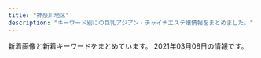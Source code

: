 ```yaml
---
title: "神奈川地区"
description: "キーワード別にの巨乳アジアン・チャイナエステ嬢情報をまとめました。"
---
```


新着画像と新着キーワードをまとめています。
2021年03月08日の情報です。

<DmmAffiliateIns />
<KeywordTable
  shops={
    [
    {
        "name": "\u60a0\u697d",
        "station": "JR\u5927\u8239\u99c5\u6771\u53e3",
        "keywords": {},
        "url": "http://yu-raku.info/",
        "img_links": [
            "http://yu-raku.info/staff/s-niri1.jpg",
            "http://yu-raku.info/images/bar-info.png",
            "http://yu-raku.info/images/bar-cover.png",
            "http://yu-raku.info/staff/s-kana1.jpg",
            "http://yu-raku.info/images/pic-interior.png",
            "http://yu-raku.info/staff/s-miki1.jpg",
            "http://yu-raku.info/images/bar-interior.png",
            "http://yu-raku.info/images/bar-cam.png",
            "http://yu-raku.info/images/c-therapist0.png",
            "http://yu-raku.info/images/fotter.jpg",
            "http://yu-raku.info/staff/s-nana1.jpg",
            "http://yu-raku.info/staff/s-emi4.jpg",
            "http://yu-raku.info/images/c-top0.png",
            "http://yu-raku.info/images/b-interior.jpg",
            "http://yu-raku.info/staff/s-yuko1.jpg",
            "http://yu-raku.info/staff/s-emi5.jpg",
            "http://yu-raku.info/staff/s-sayuri1.jpg",
            "http://yu-raku.info/sp/images/b-tel.png",
            "http://yu-raku.info/staff/s-emi3.jpg",
            "http://yu-raku.info/sp/images/bar-cam.png",
            "http://yu-raku.info/images/bar-therapist.png",
            "http://yu-raku.info/sp/images/bar-cover.png"
        ]
    },
    {
        "station": "JR\u85e4\u6ca2\u99c5\u5357\u53e3",
        "name": "\u5929\u4f7f",
        "keywords": {
            "C": 15,
            "\u80f8": 1,
            "86": 2,
            "D": 2
        },
        "img_links": [
            "http://uintiop.tokyo/picture/top-img10.jpg",
            "http://uintiop.tokyo/uploads/200727/1-200HG01643361.jpg",
            "http://uintiop.tokyo/uploads/210220/1-21022013460JA.jpg",
            "http://uintiop.tokyo/picture/4.jpg",
            "http://uintiop.tokyo/picture/call.png",
            "http://uintiop.tokyo/picture/top-img01.png",
            "http://uintiop.tokyo/uploads/200720/1-200H013041T46.jpg",
            "http://uintiop.tokyo/picture/top-img02.png",
            "http://uintiop.tokyo/uploads/210208/1-21020Q31459221.jpg",
            "http://uintiop.tokyo/picture/top-img03.jpg",
            "http://uintiop.tokyo/picture/3.jpg",
            "http://uintiop.tokyo/picture/2.jpg",
            "http://uintiop.tokyo/uploads/200714/1-200G4125RS59.jpg",
            "http://uintiop.tokyo/uploads/200714/1-200G4124210P7.jpg",
            "http://uintiop.tokyo/picture/tel.png",
            "http://uintiop.tokyo/picture/1.jpg",
            "http://uintiop.tokyo/uploads/210111/1-210111123I9332.jpg"
        ],
        "url": "http://uintiop.tokyo/"
    },
    {
        "station": "JR\u5c0f\u7530\u539f\u99c5\u897f\u53e3",
        "name": "\u30ad\u30e5\u30fc\u30c8",
        "keywords": {
            "D": 52,
            "E": 8,
            "C": 8,
            "F": 8
        },
        "img_links": [
            "http://onlyone-relax.xyz/images/cg07.jpg",
            "http://onlyone-relax.xyz/images/cg10.jpg",
            "http://onlyone-relax.xyz/images/top.png",
            "http://onlyone-relax.xyz/images/cg09.jpg",
            "http://onlyone-relax.xyz/images/cg03.jpg",
            "http://onlyone-relax.xyz/images/2.jpg",
            "http://onlyone-relax.xyz/images/cg04.jpg",
            "http://onlyone-relax.xyz/images/4.jpg",
            "http://onlyone-relax.xyz/images/cg08.jpg",
            "http://onlyone-relax.xyz/images/cg01.jpg",
            "http://onlyone-relax.xyz/images/qr.jpg",
            "http://onlyone-relax.xyz/images/1.jpg",
            "http://onlyone-relax.xyz/images/top2.png",
            "http://onlyone-relax.xyz/images/cg05.jpg",
            "http://onlyone-relax.xyz/images/cg02.jpg",
            "http://onlyone-relax.xyz/images/spacer300x450.png"
        ],
        "url": "http://onlyone-relax.xyz/"
    },
    {
        "img_links": [
            "http://sui-en.work/images/mobile.jpg",
            "http://sui-en.work/images/1.png",
            "http://sui-en.work/images/interior_t.png",
            "http://sui-en.work/images/sys3.png",
            "http://sui-en.work/images/b2.jpg",
            "http://sui-en.work/images/b1.jpg",
            "http://sui-en.work/images/int3.png",
            "http://sui-en.work/images/int2.png",
            "http://sui-en.work/img/kaori1.jpg",
            "http://sui-en.work/images/info.jpg",
            "http://sui-en.work/images/tr.jpg",
            "http://sui-en.work/images/2.png",
            "http://sui-en.work/images/staff_t.png",
            "http://sui-en.work/images/3.png",
            "http://sui-en.work/images/sys2.jpg",
            "http://sui-en.work/img/hana1.jpg",
            "http://sui-en.work/images/ta.jpg",
            "http://sui-en.work/images/int1.png",
            "http://sui-en.work/images/news.jpg",
            "http://sui-en.work/img/sena1.jpg",
            "http://sui-en.work/img/yuki1.jpg",
            "http://sui-en.work/images/sys1.jpg",
            "http://sui-en.work/images/head.jpg",
            "http://sui-en.work/images/4.png"
        ],
        "station": "JR\u5e73\u585a\u99c5\u5317\u53e3",
        "url": "http://sui-en.work/",
        "name": "\u968f\u7e01",
        "keywords": {}
    },
    {
        "keywords": {},
        "img_links": [
            "http://tenshinokoi.es-come.net/girls/yurika1.jpg",
            "http://tenshinokoi.es-come.net/images/share/sp-kp2.png",
            "http://tenshinokoi.es-come.net/img/sumire1.jpg",
            "http://tenshinokoi.es-come.net/girls/hiromi1.jpg",
            "http://tenshinokoi.es-come.net/img/yuyu1.jpg",
            "http://tenshinokoi.es-come.net/images/qr.jpg",
            "http://tenshinokoi.es-come.net/i/120/yuyu1.jpg",
            "http://tenshinokoi.es-come.net/i/120/yuna1.jpg",
            "http://tenshinokoi.es-come.net/girls/riri1.jpg",
            "http://tenshinokoi.es-come.net/girls/sumire1.jpg",
            "http://tenshinokoi.es-come.net/img/risa1.jpg",
            "http://tenshinokoi.es-come.net/i/120/sumire1.jpg",
            "http://tenshinokoi.es-come.net/images/therapistbar.png",
            "http://tenshinokoi.es-come.net/images/share/pickup.png",
            "http://tenshinokoi.es-come.net/img/header02.jpg",
            "http://tenshinokoi.es-come.net/girls/kana1.jpg",
            "http://tenshinokoi.es-come.net/i/80/sumire1.jpg",
            "http://tenshinokoi.es-come.net/i/80/yuna1.jpg",
            "http://tenshinokoi.es-come.net/images/info2.jpg",
            "http://tenshinokoi.es-come.net/images/share/tel.png",
            "http://tenshinokoi.es-come.net/img/header01.jpg",
            "http://tenshinokoi.es-come.net/girls/misaki1.jpg",
            "http://tenshinokoi.es-come.net/images/info1.jpg",
            "http://tenshinokoi.es-come.net/girls/yuyu1.jpg",
            "http://tenshinokoi.es-come.net/girls/yuki1.jpg",
            "http://tenshinokoi.es-come.net/images/shishubar.png",
            "http://tenshinokoi.es-come.net/i/80/risa1.jpg",
            "http://tenshinokoi.es-come.net/img/header00.jpg",
            "http://tenshinokoi.es-come.net/girls/risa1.jpg",
            "http://tenshinokoi.es-come.net/i/120/risa1.jpg",
            "http://tenshinokoi.es-come.net/i/80/yuyu1.jpg",
            "http://tenshinokoi.es-come.net/images/infobar.png"
        ],
        "name": "\u5929\u4f7f\u306e\u604b",
        "station": "\u8305\u30f6\u5d0e\u99c5\u5357\u53e3",
        "url": "http://tenshinokoi.es-come.net/"
    },
    {
        "keywords": {
            "86": 12,
            "E": 3,
            "D": 9
        },
        "url": "http://pretty-esthe.com/",
        "station": "JR\u6238\u585a\u99c5\u6771\u53e3",
        "name": "\u840c\u3048",
        "img_links": [
            "http://pretty-esthe.com/images/evetop.png",
            "http://pretty-esthe.com/images/cg06.jpg",
            "http://pretty-esthe.com/images/staff_s.png",
            "http://pretty-esthe.com/images/top.png",
            "http://pretty-esthe.com/images/r2.jpg",
            "http://pretty-esthe.com/images/news.png",
            "http://pretty-esthe.com/images/r1.jpg",
            "http://pretty-esthe.com/images/r3.jpg",
            "http://pretty-esthe.com/images/cg07.jpg",
            "http://pretty-esthe.com/images/cg05.jpg",
            "http://pretty-esthe.com/images/r4.jpg",
            "http://pretty-esthe.com/images/cg09.jpg"
        ]
    },
    {
        "station": "JR\u5e73\u585a\u99c5",
        "keywords": {
            "85": 1,
            "86": 3,
            "D": 3,
            "87": 1,
            "E": 2
        },
        "img_links": [
            "http://esthe-massage.pw/img/m10.jpg",
            "http://esthe-massage.pw/img/m1.jpg",
            "http://esthe-massage.pw/img/noo.png",
            "http://esthe-massage.pw/img/cg01.jpg",
            "http://esthe-massage.pw/img/m4.jpg",
            "http://esthe-massage.pw/img/m6.jpg",
            "http://esthe-massage.pw/img/cg03.jpg",
            "http://esthe-massage.pw/img/cg02.jpg",
            "http://esthe-massage.pw/img/m60.jpg",
            "http://esthe-massage.pw/img/cg04.jpg",
            "http://esthe-massage.pw/img/cg05.jpg",
            "http://esthe-massage.pw/img/top.jpg",
            "http://esthe-massage.pw/img/fla.jpg",
            "http://esthe-massage.pw/img/m5.jpg",
            "http://esthe-massage.pw/img/m30.jpg",
            "http://esthe-massage.pw/img/m2.jpg",
            "http://esthe-massage.pw/img/no.png",
            "http://esthe-massage.pw/img/stan.png",
            "http://esthe-massage.pw/img/m20.jpg",
            "http://esthe-massage.pw/img/m3.jpg"
        ],
        "name": "\u6843\u9999",
        "url": "http://esthe-massage.pw/"
    },
    {
        "img_links": [
            "https://gakuen.est.cm/images/g13.jpg",
            "https://gakuen.est.cm/images/s_link.jpg",
            "https://gakuen.est.cm/images/pick.jpg",
            "https://gakuen.est.cm/images/s_cosplay.jpg",
            "https://gakuen.est.cm/images/1.jpg",
            "https://gakuen.est.cm/photos/sites/28/2021/02/2021021806394710.jpg",
            "https://gakuen.est.cm/images/dairy1.jpg",
            "https://gakuen.est.cm/images/g7.jpg",
            "https://gakuen.est.cm/images/news1.jpg",
            "https://gakuen.est.cm/images/info2.jpg",
            "https://gakuen.est.cm/photos/sites/28/2021/02/2021021806394561.jpg",
            "https://gakuen.est.cm/photos/sites/28/2021/02/2021021806394417.jpg",
            "https://gakuen.est.cm/photos/sites/28/2021/03/2021030305584395.jpg",
            "https://gakuen.est.cm/images/g14.jpg",
            "https://gakuen.est.cm/images/g17.jpg",
            "https://gakuen.est.cm/images/g15.jpg",
            "https://gakuen.est.cm/images/info.jpg",
            "https://gakuen.est.cm/images/g1.jpg",
            "https://gakuen.est.cm/images/top.jpg",
            "https://gakuen.est.cm/photos/sites/28/2021/02/2021021806394618.jpg",
            "https://gakuen.est.cm/images/g16.jpg",
            "https://gakuen.est.cm/images/g10.jpg",
            "https://gakuen.est.cm/images/g2.jpg",
            "https://gakuen.est.cm/images/staff_bj3.jpg",
            "https://gakuen.est.cm/images/g11.jpg",
            "https://gakuen.est.cm/images/2.jpg",
            "https://gakuen.est.cm/images/mobile.jpg",
            "https://gakuen.est.cm/images/g3.jpg",
            "https://gakuen.est.cm/images/s_staff.jpg"
        ],
        "keywords": {},
        "name": "\u5927\u8239\u5b66\u5712",
        "station": "JR\u5927\u8239\u99c5\u6771\u53e3",
        "url": "https://gakuen.est.cm/"
    },
    {
        "name": "Fairy Ark",
        "station": "JR\u85e4\u6ca2\u99c5\u5357\u53e3",
        "url": "http://www.relax-fairyark.info/",
        "img_links": [
            "http://www.relax-fairyark.info/img/sta213.jpg",
            "http://www.relax-fairyark.info/img/st150.jpg",
            "http://www.relax-fairyark.info/img/sta235.jpg",
            "http://www.relax-fairyark.info/img/vlt.png",
            "http://www.relax-fairyark.info/img/footbotton.png",
            "http://www.relax-fairyark.info/img/sta220.jpg",
            "http://www.relax-fairyark.info/img/st253.jpg",
            "http://www.relax-fairyark.info/img/st240.jpg",
            "http://www.relax-fairyark.info/img/st238.jpg",
            "http://www.relax-fairyark.info/img/sta245.jpg",
            "http://www.relax-fairyark.info/img/tel.png",
            "http://www.relax-fairyark.info/img/st248.jpg",
            "http://www.relax-fairyark.info/img/sta229.jpg",
            "http://www.relax-fairyark.info/img/body2.jpg",
            "http://www.relax-fairyark.info/img/botton.jpg",
            "http://www.relax-fairyark.info/img/st234.jpg",
            "http://www.relax-fairyark.info/img/st252.jpg",
            "http://www.relax-fairyark.info/img/st246.jpg",
            "http://www.relax-fairyark.info/img/sta150.jpg",
            "http://www.relax-fairyark.info/img/st235.jpg",
            "http://www.relax-fairyark.info/img/st227.jpg",
            "http://www.relax-fairyark.info/img/sta248.jpg",
            "http://www.relax-fairyark.info/img/st241.jpg",
            "http://www.relax-fairyark.info/img/st245.jpg",
            "http://www.relax-fairyark.info/img/sta252.jpg",
            "http://www.relax-fairyark.info/img/st213.jpg",
            "http://www.relax-fairyark.info/img/sta253.jpg",
            "http://www.relax-fairyark.info/img/st1.jpg",
            "http://www.relax-fairyark.info/img/st229.jpg",
            "http://www.relax-fairyark.info/img/st223.jpg",
            "http://www.relax-fairyark.info/img/st206.jpg",
            "http://www.relax-fairyark.info/img/st220.jpg",
            "http://www.relax-fairyark.info/img/head.jpg",
            "http://www.relax-fairyark.info/img/st237.jpg",
            "http://www.relax-fairyark.info/img/st247.jpg",
            "http://www.relax-fairyark.info/img/sta223.jpg",
            "http://www.relax-fairyark.info/img/nos.jpg"
        ],
        "keywords": {
            "87": 9,
            "85": 3,
            "E": 10,
            "D": 7,
            "C": 3,
            "88": 1,
            "86": 7
        }
    },
    {
        "name": "\u30c6\u30df\u30ea",
        "url": "https://temiri.ests.jp/",
        "img_links": [
            "https://temiri.ests.jp/images/room6.jpg",
            "https://temiri.ests.jp/images/link_nav07.jpg",
            "https://temiri.ests.jp/images/close_eject.png",
            "https://temiri.ests.jp/images/top.png",
            "https://temiri.ests.jp/images/room5.jpg",
            "https://temiri.ests.jp/photos/sites/37/2021/03/2021030103445152.jpg",
            "https://temiri.ests.jp/photos/sites/37/2021/03/2021030106081839.jpg",
            "https://temiri.ests.jp/images/link_nav03.jpg",
            "https://temiri.ests.jp/images/link_nav04.jpg",
            "https://temiri.ests.jp/images/img_eject.jpg",
            "https://temiri.ests.jp/images/btn_eject.jpg",
            "https://temiri.ests.jp/photos/sites/37/2021/03/2021030103445096.jpg",
            "https://temiri.ests.jp/images/tit_eject.jpg",
            "https://temiri.ests.jp/images/link_nav05.jpg",
            "https://temiri.ests.jp/images/tit_new.jpg",
            "https://temiri.ests.jp/photos/sites/37/2021/03/2021030103445059.jpg",
            "https://temiri.ests.jp/images/room4.jpg",
            "https://temiri.ests.jp/images/link_nav02.jpg",
            "https://temiri.ests.jp/images/room2.jpg",
            "https://temiri.ests.jp/images/link_nav06.jpg",
            "https://temiri.ests.jp/images/room1.jpg",
            "https://temiri.ests.jp/images/link_nav01.jpg",
            "https://temiri.ests.jp/images/room3.jpg",
            "https://temiri.ests.jp/images/tit_face.jpg",
            "https://temiri.ests.jp/images/sp_top.jpg"
        ],
        "keywords": {
            "C": 40,
            "85": 24,
            "D": 48,
            "86": 24
        },
        "station": "\u80fd\u898b\u53f0\u99c5"
    },
    {
        "img_links": [
            "http://lydia.relaxnabi.com/images/call.png",
            "http://lydia.relaxnabi.com/css/cam01.jpg",
            "http://lydia.relaxnabi.com/css/m-top04.jpg",
            "http://lydia.relaxnabi.com/css/staff/staff0003.jpg",
            "http://lydia.relaxnabi.com/css/staff/staff00006.jpg",
            "http://lydia.relaxnabi.com/css/osusume25.jpg",
            "http://lydia.relaxnabi.com/css/staff/staff0001.jpg",
            "http://lydia.relaxnabi.com/css/staff/staff0005.jpg",
            "http://lydia.relaxnabi.com/css/m-head.jpg",
            "http://lydia.relaxnabi.com/css/staff/staff0002.jpg",
            "http://lydia.relaxnabi.com/css/staff/staff0004.jpg"
        ],
        "keywords": {
            "C": 1,
            "89": 1,
            "91": 1,
            "88": 1,
            "D": 4,
            "87": 1,
            "E": 1,
            "90": 2
        },
        "station": "JR\u6771\u6238\u585a\u99c5\u6771\u53e3",
        "name": "Lydia\uff5e\u30ea\u30c7\u30a3\u30a2",
        "url": "http://lydia.relaxnabi.com/"
    },
    {
        "name": "\u9e97",
        "station": "JR\u85e4\u6ca2\u99c5\u5357\u53e3",
        "keywords": {
            "89": 2,
            "85": 2,
            "83": 4,
            "86": 4
        },
        "url": "http://es-rei.work/",
        "img_links": [
            "http://es-rei.work/_src/26747206/navi2_02.png",
            "http://es-rei.work/3.jpg",
            "http://es-rei.work/_src/47863239/line3.png",
            "http://es-rei.work/4.jpg",
            "http://es-rei.work/_src/26747207/navi2_03.png",
            "http://es-rei.work/_src/26838158/wechatimg75.jpg",
            "http://es-rei.work/_src/26791049/_dsf9442.jpg",
            "http://es-rei.work/_src/26791051/_dsf9446.jpg",
            "http://es-rei.work/_src/26824435/cam2.png",
            "http://es-rei.work/_src/47863240/line3.png",
            "http://es-rei.work/_src/34041693/line1.jpg",
            "http://es-rei.work/_src/34041597/wechatimg26_20200914183556350.jpg",
            "http://es-rei.work/_src/26747294/line3.png",
            "http://es-rei.work/_src/26747289/wechatimg77.jpg",
            "http://es-rei.work/_src/26747301/line3.png",
            "http://es-rei.work/_src/26824216/b0131b16446464e537eff864d8f041bb.jpg",
            "http://es-rei.work/_src/26838174/line.png",
            "http://es-rei.work/_src/47863242/100054276feb8d8cef3ac5199531cfe.jpg",
            "http://es-rei.work/_src/26791115/_igp4263.jpg",
            "http://es-rei.work/_src/26747209/navi2_05.png",
            "http://es-rei.work/_src/26747304/line1.jpg",
            "http://es-rei.work/_src/26747300/line3.png",
            "http://es-rei.work/_src/26747229/line1.jpg",
            "http://es-rei.work/_src/26747222/line3.png",
            "http://es-rei.work/_src/26747185/base_01.png",
            "http://es-rei.work/_src/26747141/base_03.png",
            "http://es-rei.work/1.jpg",
            "http://es-rei.work/_src/26747173/base_03.png",
            "http://es-rei.work/_src/26790995/wechatimg38_20181018221746252.jpg",
            "http://es-rei.work/_src/26747204/list_05.png",
            "http://es-rei.work/_src/34041596/05859f21726dfcef9faa9bab12a2595.jpg",
            "http://es-rei.work/_src/26747199/sign.png",
            "http://es-rei.work/_src/26747089/51d8ecbee4cc2935f070c539c37ded71.jpg",
            "http://es-rei.work/_src/26747226/line3.png",
            "http://es-rei.work/_src/26747221/wechatimg164_1.jpg",
            "http://es-rei.work/_src/26747223/line3.png",
            "http://es-rei.work/_src/26838155/wechatimg202.jpg",
            "http://es-rei.work/_src/26747203/list_04.png",
            "http://es-rei.work/_src/26838136/news.jpg",
            "http://es-rei.work/_src/26747200/list_01.png",
            "http://es-rei.work/_src/26747205/navi2_01.png",
            "http://es-rei.work/_src/26747210/navi2_06.png",
            "http://es-rei.work/_src/26747086/base_01.png",
            "http://es-rei.work/_src/26747231/line1.jpg",
            "http://es-rei.work/_src/26838156/wechatimg204.jpg",
            "http://es-rei.work/_src/34041599/line3.png",
            "http://es-rei.work/_src/26747302/wechatimg204.jpg",
            "http://es-rei.work/_src/26747153/base_01.png",
            "http://es-rei.work/_src/26747288/line3.png",
            "http://es-rei.work/_src/26747287/line3.png",
            "http://es-rei.work/_src/26747293/line3.png",
            "http://es-rei.work/_src/26838160/line.png",
            "http://es-rei.work/_src/34124118/wechatimg26_20200914183556350.jpg",
            "http://es-rei.work/_src/26747158/base_03.png",
            "http://es-rei.work/2.jpg",
            "http://es-rei.work/_src/26747093/_igp4295.jpg",
            "http://es-rei.work/_src/26747225/wechatimg75.jpg",
            "http://es-rei.work/_src/26747202/list_03.png",
            "http://es-rei.work/_src/26747292/wechatimg202.jpg",
            "http://es-rei.work/_src/26791053/_dsf9449.jpg",
            "http://es-rei.work/_src/26747114/base_03.png",
            "http://es-rei.work/_src/26747208/navi2_04.png",
            "http://es-rei.work/_src/26747296/line1.jpg",
            "http://es-rei.work/_src/47863108/wechatimg26_20200914183556350.jpg",
            "http://es-rei.work/_src/26747227/line3.png",
            "http://es-rei.work/_src/26747126/base_01.png",
            "http://es-rei.work/5.jpg",
            "http://es-rei.work/_src/26838157/wechatimg77.jpg",
            "http://es-rei.work/_src/26747187/base_03.png",
            "http://es-rei.work/_src/26747218/line1.jpg",
            "http://es-rei.work/_src/34041600/line3.png",
            "http://es-rei.work/_src/47863244/line1.jpg",
            "http://es-rei.work/_src/47863241/05859f21726dfcef9faa9bab12a2595.jpg",
            "http://es-rei.work/_src/26747201/list_02.png",
            "http://es-rei.work/_src/26747170/base_01.png",
            "http://es-rei.work/_src/26747132/line1.jpg"
        ]
    },
    {
        "station": "\u79e6\u91ce\u99c5\u5317\u53e3",
        "url": "http://genkimorimori.ies.bz/",
        "img_links": [
            "http://genkimorimori.ies.bz/photos/sites/68/2020/11/2020110308572890.jpg",
            "http://genkimorimori.ies.bz/images/info2.jpg",
            "http://genkimorimori.ies.bz/images/1.jpg",
            "http://genkimorimori.ies.bz/images/news1.jpg",
            "http://genkimorimori.ies.bz/photos/sites/68/2020/12/2020121003212539.jpg",
            "http://genkimorimori.ies.bz/images/g13.jpg",
            "http://genkimorimori.ies.bz/images/g1.jpg",
            "http://genkimorimori.ies.bz/photos/sites/68/2020/11/2020112402100696.jpg",
            "http://genkimorimori.ies.bz/images/g15.jpg",
            "http://genkimorimori.ies.bz/images/g16.jpg",
            "http://genkimorimori.ies.bz/images/2.jpg",
            "http://genkimorimori.ies.bz/photos/sites/68/2021/01/2021011903470168.jpg",
            "http://genkimorimori.ies.bz/images/g10.jpg",
            "http://genkimorimori.ies.bz/images/s_cosplay.jpg",
            "http://genkimorimori.ies.bz/images/pick.jpg",
            "http://genkimorimori.ies.bz/photos/sites/68/2020/12/2020120703525262.jpg",
            "http://genkimorimori.ies.bz/photos/sites/68/2020/11/2020110308572993.jpg",
            "http://genkimorimori.ies.bz/photos/sites/68/2021/01/2021013007244222.jpg",
            "http://genkimorimori.ies.bz/images/g14.jpg",
            "http://genkimorimori.ies.bz/images/g11.jpg",
            "http://genkimorimori.ies.bz/images/s_staff.jpg",
            "http://genkimorimori.ies.bz/images/staff_bj3.jpg",
            "http://genkimorimori.ies.bz/images/s_link.jpg",
            "http://genkimorimori.ies.bz/photos/sites/68/2020/11/2020110308572868.jpg",
            "http://genkimorimori.ies.bz/photos/sites/68/2020/12/202012150154361.jpg",
            "http://genkimorimori.ies.bz/images/g17.jpg",
            "http://genkimorimori.ies.bz/images/g2.jpg",
            "http://genkimorimori.ies.bz/images/g3.jpg",
            "http://genkimorimori.ies.bz/photos/sites/68/2020/12/2020120502191455.jpg",
            "http://genkimorimori.ies.bz/images/info.jpg",
            "http://genkimorimori.ies.bz/images/top.jpg",
            "http://genkimorimori.ies.bz/photos/sites/68/2020/11/2020112402100578.jpg",
            "http://genkimorimori.ies.bz/images/dairy1.jpg",
            "http://genkimorimori.ies.bz/photos/sites/68/2020/11/2020110308582485.jpg",
            "http://genkimorimori.ies.bz/images/g7.jpg",
            "http://genkimorimori.ies.bz/images/mobile.jpg"
        ],
        "name": "\u5143\u6c17\u3082\u308a\u3082\u308a",
        "keywords": {}
    },
    {
        "name": "\u3075\u3088\u3046",
        "station": "JR\u5e73\u585a\u99c5\u5317\u53e3",
        "keywords": {},
        "url": "http://www.huyo.work/",
        "img_links": [
            "http://www.huyo.work/images/int2.jpg",
            "http://www.huyo.work/images/int1.jpg",
            "http://www.huyo.work/img/nana1.jpg",
            "http://www.huyo.work/images/1.jpg",
            "http://www.huyo.work/images/2.jpg",
            "http://www.huyo.work/images/mobile.jpg",
            "http://www.huyo.work/images/news.jpg",
            "http://www.huyo.work/images/line.png",
            "http://www.huyo.work/img/riri1.jpg",
            "http://www.huyo.work/images/sys1.jpg",
            "http://www.huyo.work/images/info.jpg",
            "http://www.huyo.work/images/3.jpg",
            "http://www.huyo.work/images/head.jpg",
            "http://www.huyo.work/img/hana1.jpg",
            "http://www.huyo.work/img/sora1.jpg",
            "http://www.huyo.work/images/staff_t.jpg",
            "http://www.huyo.work/images/5.jpg",
            "http://www.huyo.work/img/mimi1.jpg",
            "http://www.huyo.work/images/4.jpg",
            "http://www.huyo.work/images/sys2.jpg",
            "http://www.huyo.work/images/interior_t.jpg"
        ]
    },
    {
        "station": "\u9db4\u5dfb\u6e29\u6cc9\u99c5\u5317\u53e3",
        "keywords": {},
        "name": "\u30a2\u30ed\u30a8",
        "url": "http://oil.abnavi.info/",
        "img_links": []
    },
    {
        "station": "\u4e0a\u5927\u5ca1\u99c5",
        "img_links": [
            "http://www.cc-girl.work/images/2.jpg",
            "http://www.cc-girl.work/images/1.jpg",
            "http://www.cc-girl.work/img/ai1.jpg",
            "http://www.cc-girl.work/images/rec2.jpg",
            "http://www.cc-girl.work/img/kaoru1.jpg",
            "http://www.cc-girl.work/img/sizuka1.jpg",
            "http://www.cc-girl.work/images/5.jpg",
            "http://www.cc-girl.work/images/8.jpg",
            "http://www.cc-girl.work/images/4.jpg",
            "http://www.cc-girl.work/images/9.jpg",
            "http://www.cc-girl.work/images/mobile.jpg",
            "http://www.cc-girl.work/images/news.jpg",
            "http://www.cc-girl.work/images/sys1.jpg",
            "http://www.cc-girl.work/images/3.jpg",
            "http://www.cc-girl.work/images/staff_t.jpg",
            "http://www.cc-girl.work/images/line.png",
            "http://www.cc-girl.work/images/ac1.jpg",
            "http://www.cc-girl.work/images/interior_t.jpg",
            "http://www.cc-girl.work/images/10.jpg",
            "http://www.cc-girl.work/img/yuki1.jpg",
            "http://www.cc-girl.work/img/yuri1.jpg",
            "http://www.cc-girl.work/images/rec1.jpg",
            "http://www.cc-girl.work/images/7.jpg",
            "http://www.cc-girl.work/images/6.jpg",
            "http://www.cc-girl.work/images/ta.jpg",
            "http://www.cc-girl.work/img/eri1.jpg",
            "http://www.cc-girl.work/img/mari1.jpg",
            "http://www.cc-girl.work/images/head.jpg",
            "http://www.cc-girl.work/images/11.jpg",
            "http://www.cc-girl.work/images/int1.jpg",
            "http://www.cc-girl.work/img/momo1.jpg",
            "http://www.cc-girl.work/img/kumi1.jpg",
            "http://www.cc-girl.work/img/yaya1.jpg",
            "http://www.cc-girl.work/img/miho1.jpg",
            "http://www.cc-girl.work/images/sys2.jpg"
        ],
        "name": "yuyu-\u3086\u3046\u3086-",
        "url": "http://www.cc-girl.work/",
        "keywords": {}
    },
    {
        "station": "JR\u85e4\u6ca2\u99c5\u5357\u53e3",
        "keywords": {},
        "url": "http://f-kaori.work/",
        "name": "\u85ab",
        "img_links": [
            "http://f-kaori.work/images/sm.jpg",
            "http://f-kaori.work/sp/images/sisu_t.png",
            "http://f-kaori.work/sp/images/newsb.png",
            "http://f-kaori.work/images/10.jpg",
            "http://f-kaori.work/sp/images/interior_t.jpg",
            "http://f-kaori.work/sp/images/1.jpg",
            "http://f-kaori.work/sp/img/yoka1.jpg",
            "http://f-kaori.work/sp/images/footer.png",
            "http://f-kaori.work/sp/img/emi1.jpg",
            "http://f-kaori.work/img/sora1.jpg",
            "http://f-kaori.work/sp/images/tel.jpg",
            "http://f-kaori.work/images/8.jpg",
            "http://f-kaori.work/images/interior_t.jpg",
            "http://f-kaori.work/sp/images/7.jpg",
            "http://f-kaori.work/images/sys.png",
            "http://f-kaori.work/images/news.png",
            "http://f-kaori.work/images/sisu.png",
            "http://f-kaori.work/sp/images/top.jpg",
            "http://f-kaori.work/images/mobile.jpg",
            "http://f-kaori.work/sp/images/3.jpg",
            "http://f-kaori.work/sp/img/sin1.jpg",
            "http://f-kaori.work/sp/images/rec2.jpg",
            "http://f-kaori.work/img/yoka1.jpg",
            "http://f-kaori.work/images/rec1.png",
            "http://f-kaori.work/img/aya1.jpg",
            "http://f-kaori.work/sp/img/sasa1.jpg",
            "http://f-kaori.work/sp/images/news.png",
            "http://f-kaori.work/img/risa1.jpg",
            "http://f-kaori.work/sp/images/6.jpg",
            "http://f-kaori.work/sp/images/sisu.jpg",
            "http://f-kaori.work/sp/img/risa1.jpg",
            "http://f-kaori.work/sp/images/8.jpg",
            "http://f-kaori.work/images/concept.png",
            "http://f-kaori.work/sp/images/topgirl.png",
            "http://f-kaori.work/images/1.jpg",
            "http://f-kaori.work/img/sin1.jpg",
            "http://f-kaori.work/sp/images/int1.png",
            "http://f-kaori.work/sp/img/yumi1.jpg",
            "http://f-kaori.work/images/int1.png",
            "http://f-kaori.work/sp/img/sora1.jpg",
            "http://f-kaori.work/images/6.jpg",
            "http://f-kaori.work/sp/images/pc.jpg",
            "http://f-kaori.work/images/5.jpg",
            "http://f-kaori.work/images/line.png",
            "http://f-kaori.work/sp/images/rec3.png",
            "http://f-kaori.work/sp/images/rec1.png",
            "http://f-kaori.work/sp/menu/top.jpg",
            "http://f-kaori.work/images/3.jpg",
            "http://f-kaori.work/images/staff_t.jpg",
            "http://f-kaori.work/sp/images/5.jpg",
            "http://f-kaori.work/images/rec2.jpg",
            "http://f-kaori.work/images/7.jpg",
            "http://f-kaori.work/img/yumi1.jpg",
            "http://f-kaori.work/img/sasa1.jpg",
            "http://f-kaori.work/sp/images/head.jpg",
            "http://f-kaori.work/sp/img/aya1.jpg",
            "http://f-kaori.work/sp/images/int2.png",
            "http://f-kaori.work/sp/images/sys.png",
            "http://f-kaori.work/sp/images/staff_t.jpg",
            "http://f-kaori.work/img/emi1.jpg",
            "http://f-kaori.work/images/9.jpg",
            "http://f-kaori.work/images/sisu_t.jpg",
            "http://f-kaori.work/images/int2.png",
            "http://f-kaori.work/sp/images/9.jpg",
            "http://f-kaori.work/images/head.jpg",
            "http://f-kaori.work/sp/menu/staff.jpg",
            "http://f-kaori.work/sp/images/10.jpg",
            "http://f-kaori.work/sp/menu/interior.jpg"
        ]
    },
    {
        "name": "\u3055\u304f\u3089",
        "station": "JR\u5927\u8239\u99c5\u6771\u53e3",
        "keywords": {},
        "img_links": [
            "http://hoguraku.info/_src/42747719/img20200505151535254743.png",
            "http://hoguraku.info/_src/22294027/wechatimg239.jpg",
            "http://hoguraku.info/_src/22294024/1_20180513213551260.jpg",
            "http://hoguraku.info/_src/22266486/navi2_01.png",
            "http://hoguraku.info/_src/22294028/3_20180513213551306.jpg",
            "http://hoguraku.info/_src/22293865/sign.png",
            "http://hoguraku.info/_src/22266400/wechatimg94_20191205204136458.jpg",
            "http://hoguraku.info/_src/22294029/3_20180513213551306.jpg",
            "http://hoguraku.info/_src/22294026/wechatimg239.jpg",
            "http://hoguraku.info/_src/22266492/navi2_04.png",
            "http://hoguraku.info/staff-2.jpg",
            "http://hoguraku.info/_src/22296697/pup.png",
            "http://hoguraku.info/_src/22266496/navi2_06.png",
            "http://hoguraku.info/_src/22296695/pup.png",
            "http://hoguraku.info/_src/22293610/pup.png",
            "http://hoguraku.info/_src/25168346/staff-2_20180823215120776.jpg",
            "http://hoguraku.info/_src/22294031/wechatimg175.jpg",
            "http://hoguraku.info/staff-4.jpg",
            "http://hoguraku.info/_src/22266495/navi_06.png",
            "http://hoguraku.info/_src/22266489/navi_03.png",
            "http://hoguraku.info/_src/22266398/img20180513214352559347.png",
            "http://hoguraku.info/_src/22266490/navi2_03.png",
            "http://hoguraku.info/_src/22293601/newspinkup.png",
            "http://hoguraku.info/_src/22293781/sign.png",
            "http://hoguraku.info/staff-3.jpg",
            "http://hoguraku.info/_src/22266494/navi2_05.png",
            "http://hoguraku.info/_src/22266485/navi_01.png",
            "http://hoguraku.info/staff-1.jpg",
            "http://hoguraku.info/_src/37673393/wechatimg98.jpg",
            "http://hoguraku.info/_src/22294030/wechatimg175.jpg",
            "http://hoguraku.info/_src/22266491/navi_04.png",
            "http://hoguraku.info/_src/22266493/navi_05.png",
            "http://hoguraku.info/_src/22266487/navi_02.png",
            "http://hoguraku.info/_src/22296687/pup.png",
            "http://hoguraku.info/_src/22293820/wechatimg744.jpg",
            "http://hoguraku.info/_src/22266524/wechatimg96_20191205204603604.jpg",
            "http://hoguraku.info/_src/22294025/1_20180513213551260.jpg",
            "http://hoguraku.info/_src/22294409/img20180513220122069421.png",
            "http://hoguraku.info/_src/22266488/navi2_02.png"
        ],
        "url": "http://hoguraku.info/"
    },
    {
        "name": "\u30d0\u30e9\u5712",
        "station": "JR\u85e4\u6ca2\u99c5\u5357\u53e3",
        "keywords": {},
        "img_links": [
            "http://baraen.xyz/images/kanban.jpg",
            "http://baraen.xyz/images/mobile.jpg",
            "http://baraen.xyz/images/room2.jpg",
            "http://baraen.xyz/images/g3.jpg",
            "http://baraen.xyz/images/miki1.jpg",
            "http://baraen.xyz/images/g0.jpg",
            "http://baraen.xyz/images/maga.jpg",
            "http://baraen.xyz/images/room1.jpg",
            "http://baraen.xyz/images/mafaxine_d.jpg",
            "http://baraen.xyz/images/room4.jpg",
            "http://baraen.xyz/images/room6.jpg",
            "http://baraen.xyz/images/miki2.jpg",
            "http://baraen.xyz/images/g2.jpg",
            "http://baraen.xyz/images/g6.jpg",
            "http://baraen.xyz/images/g4.jpg",
            "http://baraen.xyz/images/g1.jpg",
            "http://baraen.xyz/images/mafaxine_j.jpg"
        ],
        "url": "http://baraen.xyz/"
    },
    {
        "img_links": [
            "https://mitsunoaji.oks.bz/images/top.png",
            "https://mitsunoaji.oks.bz/photos/sites/22/2021/01/2021013109095137.jpg",
            "https://mitsunoaji.oks.bz/images/info3.jpg",
            "https://mitsunoaji.oks.bz/images/link_nav03.jpg",
            "https://mitsunoaji.oks.bz/images/side_tel.jpg",
            "https://mitsunoaji.oks.bz/images/info2.jpg",
            "https://mitsunoaji.oks.bz/images/link_nav02.jpg",
            "https://mitsunoaji.oks.bz/images/link_nav05.jpg",
            "https://mitsunoaji.oks.bz/photos/sites/22/2021/01/202101310909491.jpg",
            "https://mitsunoaji.oks.bz/images/info1.jpg",
            "https://mitsunoaji.oks.bz/images/link_nav07.jpg",
            "https://mitsunoaji.oks.bz/images/link_nav04.jpg",
            "https://mitsunoaji.oks.bz/photos/sites/22/2021/01/2021013109095052.jpg",
            "https://mitsunoaji.oks.bz/images/sp_top.jpg",
            "https://mitsunoaji.oks.bz/images/link_nav01.jpg",
            "https://mitsunoaji.oks.bz/images/top_slider02.jpg",
            "https://mitsunoaji.oks.bz/images/ico01.png",
            "https://mitsunoaji.oks.bz/images/side_mobile.jpg",
            "https://mitsunoaji.oks.bz/images/link_nav06.jpg",
            "https://mitsunoaji.oks.bz/images/top_slider01.jpg",
            "https://mitsunoaji.oks.bz/photos/sites/22/2021/01/202101310909471.jpg",
            "https://mitsunoaji.oks.bz/images/side_link.jpg"
        ],
        "station": "JR\u5c0f\u7530\u539f\u99c5\u6771\u53e3",
        "name": "\u306f\u3060\u304b\u306e\u3053\u3053\u308d",
        "keywords": {
            "D": 4,
            "86": 2,
            "85": 2
        },
        "url": "https://mitsunoaji.oks.bz/"
    },
    {
        "name": "\u6e58\u5357\u604b",
        "url": "http://izumi.ests.jp/",
        "img_links": [
            "http://izumi.ests.jp/photos/sites/54/2020/12/2020121307073529.jpg",
            "http://izumi.ests.jp/images/service2.jpg",
            "http://izumi.ests.jp/images/top.jpg",
            "http://izumi.ests.jp/images/s_news.jpg",
            "http://izumi.ests.jp/photos/sites/54/2020/09/2020092004565418.jpg",
            "http://izumi.ests.jp/images/service1.jpg",
            "http://izumi.ests.jp/images/room4.jpg",
            "http://izumi.ests.jp/images/mobile.jpg",
            "http://izumi.ests.jp/photos/sites/54/2020/07/2020070605483923.jpg",
            "http://izumi.ests.jp/images/info.jpg",
            "http://izumi.ests.jp/images/room1.jpg",
            "http://izumi.ests.jp/images/service4.jpg",
            "http://izumi.ests.jp/images/room2.jpg",
            "http://izumi.ests.jp/images/info2.jpg",
            "http://izumi.ests.jp/photos/sites/54/2019/10/2019100205593058.jpg",
            "http://izumi.ests.jp/images/room3.jpg",
            "http://izumi.ests.jp/images/s3.jpg",
            "http://izumi.ests.jp/images/service3.jpg",
            "http://izumi.ests.jp/photos/sites/54/2020/05/2020051209400132.jpg",
            "http://izumi.ests.jp/photos/sites/54/2019/10/2019100205592997.jpg",
            "http://izumi.ests.jp/images/s1.jpg"
        ],
        "keywords": {
            "85": 28,
            "87": 7,
            "D": 35,
            "86": 7,
            "E": 7
        },
        "station": "\u6e58\u5357\u53f0\u99c5\u897f\u53e3"
    },
    {
        "station": "JR\u5e73\u585a\u99c5\u5317\u53e3",
        "keywords": {
            "D": 8,
            "87": 12,
            "C": 22,
            "83": 4
        },
        "img_links": [
            "http://www.bestlove.iesjp.com/images/atomosky.jpg",
            "http://www.bestlove.iesjp.com/images/r3.jpg",
            "http://www.bestlove.iesjp.com/files/005-02.jpg",
            "http://www.bestlove.iesjp.com/files/001-03.jpg",
            "http://www.bestlove.iesjp.com/files/001.jpg",
            "http://www.bestlove.iesjp.com/files/003-03.jpg",
            "http://www.bestlove.iesjp.com/files/006-02.jpg",
            "http://www.bestlove.iesjp.com/files/006-03.jpg",
            "http://www.bestlove.iesjp.com/files/002-02.jpg",
            "http://www.bestlove.iesjp.com/photo_news/upimg/77212603ef74383541_0.jpg",
            "http://www.bestlove.iesjp.com/images/line.png",
            "http://www.bestlove.iesjp.com/files/002.jpg",
            "http://www.bestlove.iesjp.com/files/003-02.jpg",
            "http://www.bestlove.iesjp.com/files/001-02.jpg",
            "http://www.bestlove.iesjp.com/files/003.jpg",
            "http://www.bestlove.iesjp.com/photo_news/upimg/54866603c72e67a391_0.jpg",
            "http://www.bestlove.iesjp.com/files/004-02.jpg",
            "http://www.bestlove.iesjp.com/files/004-03.jpg",
            "http://www.bestlove.iesjp.com/files/006.jpg",
            "http://www.bestlove.iesjp.com/files/005.jpg",
            "http://www.bestlove.iesjp.com/images/mobile.jpg",
            "http://www.bestlove.iesjp.com/files/005-03.jpg",
            "http://www.bestlove.iesjp.com/files/002-03.jpg",
            "http://www.bestlove.iesjp.com/files/004.jpg"
        ],
        "name": "Best Love \uff5e\u30d9\u30b9\u30c8\u30e9\u30d6\uff5e",
        "url": "http://www.bestlove.iesjp.com/"
    },
    {
        "station": "JR\u85e4\u6ca2\u99c5\u5357\u53e3",
        "keywords": {},
        "name": "\u7652\u5fc3\u5712",
        "url": "http://yushinen.info/",
        "img_links": [
            "http://yushinen.info/images/g1.jpg",
            "http://yushinen.info/images/g4.jpg",
            "http://yushinen.info/images/room6.jpg",
            "http://yushinen.info/images/room1.jpg",
            "http://yushinen.info/images/g2.jpg",
            "http://yushinen.info/images/top.jpg",
            "http://yushinen.info/images/eri1.jpg",
            "http://yushinen.info/images/g0.jpg",
            "http://yushinen.info/images/nana1.jpg",
            "http://yushinen.info/images/g6.jpg",
            "http://yushinen.info/images/miki1.jpg",
            "http://yushinen.info/images/saya1.jpg",
            "http://yushinen.info/images/nei-03.png",
            "http://yushinen.info/images/room3.jpg",
            "http://yushinen.info/images/mobile.png",
            "http://yushinen.info/images/g5.jpg",
            "http://yushinen.info/images/ami1.jpg",
            "http://yushinen.info/images/room5.jpg",
            "http://yushinen.info/images/flw.png",
            "http://yushinen.info/images/g3.jpg",
            "http://yushinen.info/images/room4.jpg",
            "http://yushinen.info/images/g7.jpg",
            "http://yushinen.info/images/info.png",
            "http://yushinen.info/images/room2.jpg"
        ]
    },
    {
        "img_links": [
            "http://yacho.est-u.com/images/index_06.jpg",
            "http://yacho.est-u.com/images/4.jpg",
            "http://yacho.est-u.com/images/k2.jpg",
            "http://yacho.est-u.com/images/index_05.jpg",
            "http://yacho.est-u.com/images/1.jpg",
            "http://yacho.est-u.com/images/5.jpg",
            "http://yacho.est-u.com/images/index_02.jpg",
            "http://yacho.est-u.com/images/2.jpg",
            "http://yacho.est-u.com/images/index_01.jpg",
            "http://yacho.est-u.com/images/3.jpg",
            "http://yacho.est-u.com/images/index_03.jpg",
            "http://yacho.est-u.com/images/index_10.jpg",
            "http://yacho.est-u.com/images/index_17.jpg",
            "http://yacho.est-u.com/images/6.jpg",
            "http://yacho.est-u.com/images/index_07.jpg",
            "http://yacho.est-u.com/images/index_04.jpg",
            "http://yacho.est-u.com/images/index_12.jpg",
            "http://yacho.est-u.com/images/staff_03.jpg",
            "http://yacho.est-u.com/images/k1.jpg",
            "http://yacho.est-u.com/images/index_15.jpg",
            "http://yacho.est-u.com/images/staff_01.jpg",
            "http://yacho.est-u.com/images/index_14.jpg"
        ],
        "url": "http://yacho.est-u.com/",
        "name": "\u591c\u8776",
        "station": "JR\u85e4\u6ca2\u99c5\u5357\u53e3",
        "keywords": {}
    },
    {
        "keywords": {
            "87": 16,
            "C": 12,
            "86": 32,
            "85": 16,
            "D": 64
        },
        "name": "\u30a2\u30ea\u30fc\u30ca",
        "station": "JR\u6238\u585a\u99c5\u897f\u53e3",
        "url": "https://arena.jpn.vin/",
        "img_links": [
            "https://arena.jpn.vin/photos/sites/25/2021/02/2021021019135821.jpg",
            "https://arena.jpn.vin/images/tel.jpg",
            "https://arena.jpn.vin/images/s_face.jpg",
            "https://arena.jpn.vin/images/s1.jpg",
            "https://arena.jpn.vin/images/room2.jpg",
            "https://arena.jpn.vin/images/top.jpg",
            "https://arena.jpn.vin/images/s2.jpg",
            "https://arena.jpn.vin/photos/sites/25/2021/02/2021021019135553.jpg",
            "https://arena.jpn.vin/images/new.jpg",
            "https://arena.jpn.vin/images/room3.jpg",
            "https://arena.jpn.vin/photos/sites/25/2021/02/2021021019135619.jpg",
            "https://arena.jpn.vin/images/room4.jpg",
            "https://arena.jpn.vin/images/s_news.jpg",
            "https://arena.jpn.vin/photos/sites/25/2021/02/202102101913575.jpg",
            "https://arena.jpn.vin/images/mobile.jpg",
            "https://arena.jpn.vin/images/s_staff.jpg",
            "https://arena.jpn.vin/images/news_bj2.jpg",
            "https://arena.jpn.vin/images/room1.jpg",
            "https://arena.jpn.vin/images/s_link.jpg"
        ]
    },
    {
        "station": "\u5c0f\u7530\u539f\u99c5\u6771\u53e3",
        "name": "\u7a7a\u6f84 -\u3042\u3059\u307f-",
        "img_links": [
            "https://asumi.estjp.info/css/top03.jpg",
            "https://asumi.estjp.info/css/01.jpg",
            "https://asumi.estjp.info/images/call.png",
            "https://asumi.estjp.info/css/staff/staff03.jpg",
            "https://asumi.estjp.info/css/top02.jpg",
            "https://asumi.estjp.info/css/top05.jpg",
            "https://asumi.estjp.info/css/top04.jpg",
            "https://asumi.estjp.info/css/staff/staff01.jpg",
            "https://asumi.estjp.info/css/m-head.jpg",
            "https://asumi.estjp.info/css/staff/staff02.jpg"
        ],
        "url": "https://asumi.estjp.info/",
        "keywords": {
            "88": 2,
            "90": 4,
            "E": 4,
            "F": 2
        }
    },
    {
        "url": "http://www.airi-est.xyz/",
        "keywords": {
            "C": 12
        },
        "name": "\u5922\u90fd\u7f8e",
        "station": "JR\u5c0f\u7530\u539f\u99c5\u6771\u53e3",
        "img_links": [
            "http://www.airi-est.xyz/images/info.jpg",
            "http://www.airi-est.xyz/images/room2.jpg",
            "http://www.airi-est.xyz/images/room1.jpg",
            "http://www.airi-est.xyz/girl/1.jpg",
            "http://www.airi-est.xyz/images/icon_call.png",
            "http://www.airi-est.xyz/girl/6.jpg",
            "http://www.airi-est.xyz/girl/3.jpg",
            "http://www.airi-est.xyz/images/sub_staff.png",
            "http://www.airi-est.xyz/images/rec-top.jpg",
            "http://www.airi-est.xyz/girl/2.jpg",
            "http://www.airi-est.xyz/images/sub_pickup.png",
            "http://www.airi-est.xyz/images/room3.jpg",
            "http://www.airi-est.xyz/images/return.png",
            "http://www.airi-est.xyz/images/room4.jpg",
            "http://www.airi-est.xyz/images/sub_news.png",
            "http://www.airi-est.xyz/images/clear_line.png",
            "http://www.airi-est.xyz/images/qr.jpg",
            "http://www.airi-est.xyz/girl/9.jpg",
            "http://www.airi-est.xyz/images/tel.png"
        ]
    },
    {
        "station": "JR\u85e4\u6ca2\u99c5\u5357\u53e3",
        "keywords": {},
        "name": "\u6075",
        "img_links": [
            "http://megumi-est.xyz/images/pickup_line.png",
            "http://megumi-est.xyz/images/roomimg/img4.png",
            "http://megumi-est.xyz/girl/4.jpg",
            "http://megumi-est.xyz/images/topbg.jpg",
            "http://megumi-est.xyz/girl/1.jpg",
            "http://megumi-est.xyz/girl/8.jpg",
            "http://megumi-est.xyz/girl/5.jpg",
            "http://megumi-est.xyz/images/newsbg.png",
            "http://megumi-est.xyz/images/staff_bg.png",
            "http://megumi-est.xyz/images/roomimg/img3.png",
            "http://megumi-est.xyz/images/roomimg/img2.png",
            "http://megumi-est.xyz/images/roomimg/img1.png",
            "http://megumi-est.xyz/images/mobile_bg.png"
        ],
        "url": "http://megumi-est.xyz/"
    },
    {
        "station": "JR\u85e4\u6ca2\u99c5\u5357\u53e3",
        "name": "\u82b1\u306e\u6249",
        "url": "http://hana-tobira.xyz/",
        "img_links": [
            "http://hana-tobira.xyz/images/pickup_t.jpg",
            "http://hana-tobira.xyz/images/g4.jpg",
            "http://hana-tobira.xyz/images/g7.jpg",
            "http://hana-tobira.xyz/images/tite-staff.jpg",
            "http://hana-tobira.xyz/images/g6.jpg",
            "http://hana-tobira.xyz/images/tite-link.jpg",
            "http://hana-tobira.xyz/images/tite-i.png",
            "http://hana-tobira.xyz/images/end.png",
            "http://hana-tobira.xyz/images/g2.jpg",
            "http://hana-tobira.xyz/images/mobile.jpg",
            "http://hana-tobira.xyz/images/g5.jpg",
            "http://hana-tobira.xyz/images/g.jpg"
        ],
        "keywords": {
            "C": 13
        }
    },
    {
        "img_links": [
            "http://www.sh-riraku77.site/plus/images/room1.jpg",
            "http://www.sh-riraku77.site/picture/end.png",
            "http://www.sh-riraku77.site/picture/s_new.png",
            "http://www.sh-riraku77.site/picture/i_therapist.png",
            "http://www.sh-riraku77.site/picture/top22.png",
            "http://www.sh-riraku77.site/plus/images/room4.jpg",
            "http://www.sh-riraku77.site/plus/images/room2.jpg",
            "http://www.sh-riraku77.site/picture/top23.png",
            "http://www.sh-riraku77.site/uploads/201214/1-201214130312232.jpg",
            "http://www.sh-riraku77.site/plus/images/room3.jpg",
            "http://www.sh-riraku77.site/picture/s_staff.png",
            "http://www.sh-riraku77.site/picture/photo3.png",
            "http://www.sh-riraku77.site/uploads/190703/1-1ZF3151554H6.jpg"
        ],
        "keywords": {},
        "url": "http://www.sh-riraku77.site/",
        "name": "\u82b1\u306e\u604b",
        "station": "JR\u65b0\u6749\u7530\u99c5\u897f\u53e3"
    },
    {
        "keywords": {},
        "url": "http://lavender-est.xyz/",
        "img_links": [
            "http://lavender-est.xyz/girl/9_2.jpg",
            "http://lavender-est.xyz/girl/11_2.jpg",
            "http://lavender-est.xyz/i/girl/4.jpg",
            "http://lavender-est.xyz/girl/3_1.jpg",
            "http://lavender-est.xyz/girl/2.jpg",
            "http://lavender-est.xyz/girl/8.jpg",
            "http://lavender-est.xyz/girl/14.jpg",
            "http://lavender-est.xyz/images/room/r2.jpg",
            "http://lavender-est.xyz/images/pro_girl_line.jpg",
            "http://lavender-est.xyz/girl/14_1.jpg",
            "http://lavender-est.xyz/girl/11_1.jpg",
            "http://lavender-est.xyz/images/room/r1.jpg",
            "http://lavender-est.xyz/images/mobile.png",
            "http://lavender-est.xyz/girl/2_1.jpg",
            "http://lavender-est.xyz/girl/9_1.jpg",
            "http://lavender-est.xyz/girl/14_2.jpg",
            "http://lavender-est.xyz/girl/3.jpg",
            "http://lavender-est.xyz/girl/5_2.jpg",
            "http://lavender-est.xyz/girl/9.jpg",
            "http://lavender-est.xyz/images/top01.jpg",
            "http://lavender-est.xyz/images/tel.png",
            "http://lavender-est.xyz/girl/4.jpg",
            "http://lavender-est.xyz/girl/10_1.jpg",
            "http://lavender-est.xyz/girl/7_2.jpg",
            "http://lavender-est.xyz/images/lr_02.jpg",
            "http://lavender-est.xyz/images/bar_staff.jpg",
            "http://lavender-est.xyz/images/room/r3.jpg",
            "http://lavender-est.xyz/girl/5.jpg",
            "http://lavender-est.xyz/girl/15.jpg",
            "http://lavender-est.xyz/images/twitter.jpg",
            "http://lavender-est.xyz/girl/8_1.jpg",
            "http://lavender-est.xyz/girl/7_1.jpg",
            "http://lavender-est.xyz/girl/11.jpg",
            "http://lavender-est.xyz/girl/4_1.jpg",
            "http://lavender-est.xyz/girl/15_1.jpg",
            "http://lavender-est.xyz/girl/5_1.jpg",
            "http://lavender-est.xyz/girl/7.jpg",
            "http://lavender-est.xyz/images/room/r4.jpg",
            "http://lavender-est.xyz/girl/10.jpg"
        ],
        "name": "\u30e9\u30d9\u30f3\u30c0\u30fc",
        "station": "JR\u85e4\u6ca2\u99c5\u5357\u53e3"
    },
    {
        "img_links": [
            "http://treat-rlx.com/staff/aya/01mb.jpg",
            "http://treat-rlx.com/img/ttl_mobile.png",
            "http://treat-rlx.com/i/files/homeimg.jpg",
            "http://treat-rlx.com/img/ttl_rec.png",
            "http://treat-rlx.com/img/att.png",
            "http://treat-rlx.com/pic/topimg4.png",
            "http://treat-rlx.com/img/ttl_staff.jpg",
            "http://treat-rlx.com/staff/mika/01mb.jpg",
            "http://treat-rlx.com/staff/aya/01.jpg",
            "http://treat-rlx.com/pic/head.jpg",
            "http://treat-rlx.com/pic/topimg3.png",
            "http://treat-rlx.com/pic/topimg2.png",
            "http://treat-rlx.com/staff/mika/01.jpg",
            "http://treat-rlx.com/pic/topimg1.png",
            "http://treat-rlx.com/pic/topimg5.png"
        ],
        "url": "http://treat-rlx.com/",
        "name": "\u798f\u7e01",
        "station": "\u5584\u884c\u99c5\u6771\u53e3",
        "keywords": {
            "C": 11
        }
    },
    {
        "keywords": {},
        "station": "\u8ffd\u6d5c\u99c5",
        "img_links": [
            "http://ikoi.esjp.xyz/girl/6.jpg",
            "http://ikoi.esjp.xyz/girl/3.jpg",
            "http://ikoi.esjp.xyz/img/top_pickback.png",
            "http://ikoi.esjp.xyz/img/room/photo06.jpg",
            "http://ikoi.esjp.xyz/girl/2.jpg",
            "http://ikoi.esjp.xyz/img/qr.jpg",
            "http://ikoi.esjp.xyz/i/img/photo04.jpg",
            "http://ikoi.esjp.xyz/img/pro_girl_line.jpg",
            "http://ikoi.esjp.xyz/img/sub_staff.jpg",
            "http://ikoi.esjp.xyz/img/room/photo05.jpg",
            "http://ikoi.esjp.xyz/i/img/photo06.jpg",
            "http://ikoi.esjp.xyz/girl/4.jpg",
            "http://ikoi.esjp.xyz/img/room/photo01.jpg",
            "http://ikoi.esjp.xyz/i/img/photo02.jpg",
            "http://ikoi.esjp.xyz/img/rec_top.png",
            "http://ikoi.esjp.xyz/img/room/photo04.jpg",
            "http://ikoi.esjp.xyz/girl/1.jpg",
            "http://ikoi.esjp.xyz/img/room/photo02.jpg",
            "http://ikoi.esjp.xyz/img/room/photo03.jpg",
            "http://ikoi.esjp.xyz/i/img/photo01.jpg",
            "http://ikoi.esjp.xyz/i/img/photo05.jpg",
            "http://ikoi.esjp.xyz/girl/5.jpg",
            "http://ikoi.esjp.xyz/i/img/photo03.jpg",
            "http://ikoi.esjp.xyz/img/059.png",
            "http://ikoi.esjp.xyz/img/lr_01.jpg",
            "http://ikoi.esjp.xyz/img/lr_02.jpg",
            "http://ikoi.esjp.xyz/img/capinfo.jpg"
        ],
        "url": "http://ikoi.esjp.xyz/",
        "name": "\u61a9"
    },
    {
        "url": "https://fuwafuwa-girl.jpn.vin/",
        "keywords": {
            "D": 10,
            "C": 13,
            "E": 10,
            "88": 5,
            "87": 10,
            "85": 5
        },
        "name": "\u3075\u308f\u3075\u308f\u5a18",
        "station": "\u4e0a\u5927\u5ca1\u99c5",
        "img_links": [
            "https://fuwafuwa-girl.jpn.vin/photos/sites/34/2021/02/202102240611046.jpg",
            "https://fuwafuwa-girl.jpn.vin/images/m7.jpg",
            "https://fuwafuwa-girl.jpn.vin/images/room2.jpg",
            "https://fuwafuwa-girl.jpn.vin/images/s_massage.png",
            "https://fuwafuwa-girl.jpn.vin/images/s_pick.png",
            "https://fuwafuwa-girl.jpn.vin/photos/sites/34/2021/02/2021022406110282.jpg",
            "https://fuwafuwa-girl.jpn.vin/images/m10.jpg",
            "https://fuwafuwa-girl.jpn.vin/images/m13.jpg",
            "https://fuwafuwa-girl.jpn.vin/images/info.jpg",
            "https://fuwafuwa-girl.jpn.vin/images/m9.jpg",
            "https://fuwafuwa-girl.jpn.vin/images/m14.jpg",
            "https://fuwafuwa-girl.jpn.vin/images/room1.jpg",
            "https://fuwafuwa-girl.jpn.vin/images/room3.jpg",
            "https://fuwafuwa-girl.jpn.vin/images/mobile.jpg",
            "https://fuwafuwa-girl.jpn.vin/images/s_link.png",
            "https://fuwafuwa-girl.jpn.vin/images/m11.jpg",
            "https://fuwafuwa-girl.jpn.vin/photos/sites/34/2021/02/2021022406110384.jpg",
            "https://fuwafuwa-girl.jpn.vin/images/m15.jpg",
            "https://fuwafuwa-girl.jpn.vin/images/m8.jpg",
            "https://fuwafuwa-girl.jpn.vin/images/room4.jpg",
            "https://fuwafuwa-girl.jpn.vin/photos/sites/34/2021/02/2021022406110276.jpg",
            "https://fuwafuwa-girl.jpn.vin/images/s_staff.png",
            "https://fuwafuwa-girl.jpn.vin/images/s_news.png",
            "https://fuwafuwa-girl.jpn.vin/images/top.png",
            "https://fuwafuwa-girl.jpn.vin/images/m12.jpg"
        ]
    },
    {
        "keywords": {
            "C": 6
        },
        "name": "\u693f",
        "img_links": [
            "http://o-jp.com/tsubaki/images/t_mobile.jpg",
            "http://o-jp.com/tsubaki/images/photo02.jpg",
            "http://o-jp.com/tsubaki/images/photo04.jpg",
            "http://o-jp.com/tsubaki/images/t_discount.jpg",
            "http://o-jp.com/tsubaki/images/photo01.jpg",
            "http://o-jp.com/tsubaki/images/photo03.jpg",
            "http://o-jp.com/tsubaki/images/index_enter.jpg",
            "http://o-jp.com/tsubaki/images/mimi1.jpg"
        ],
        "station": "JR\u5e73\u585a\u99c5\u897f\u53e3",
        "url": "http://o-jp.com/tsubaki/"
    },
    {
        "name": "\u30cf\u30cb\u30fc",
        "keywords": {},
        "url": "http://www.miyoplop.xyz/",
        "img_links": [],
        "station": "JR\u85e4\u6ca2\u99c5\u5357\u53e3"
    },
    {
        "station": "\u6e58\u5357\u53f0\u99c5\u897f\u53e3",
        "name": "\u9b54\u6cd5\u306e\u5973\u738b",
        "img_links": [
            "http://civebt.xyz/uploads/180620/1-1P62010154K00.png",
            "http://civebt.xyz/uploads/201102/1-201102130FY09.png",
            "http://civebt.xyz/uploads/201103/1-201103091136248.jpg",
            "http://civebt.xyz/uploads/201103/1-201103091150648.jpg",
            "http://civebt.xyz/templets/default/picture/staff_t.jpg",
            "http://civebt.xyz/templets/default/picture/head.jpg",
            "http://civebt.xyz/uploads/180620/1-1P62010193X63.jpg",
            "http://civebt.xyz/uploads/201103/1-201103091122a3.jpg",
            "http://civebt.xyz/templets/default/picture/news.jpg",
            "http://civebt.xyz/uploads/201102/1-2011021306404K.png",
            "http://civebt.xyz/templets/default/picture/interior_t.jpg",
            "http://civebt.xyz/templets/default/picture/rec1.png",
            "http://civebt.xyz/uploads/201103/1-201103143450506.jpg"
        ],
        "keywords": {
            "E": 8,
            "G": 4
        },
        "url": "http://civebt.xyz/"
    },
    {
        "url": "http://hiratsuka-est.com/",
        "keywords": {},
        "img_links": [
            "http://hiratsuka-est.com/images/rr1.jpg",
            "http://hiratsuka-est.com/images/r7.jpg",
            "http://hiratsuka-est.com/images/banna.jpg",
            "http://hiratsuka-est.com/images/g7.jpg",
            "http://hiratsuka-est.com/images/r8.jpg",
            "http://hiratsuka-est.com/images/chc.jpg",
            "http://hiratsuka-est.com/images/mi.jpg",
            "http://hiratsuka-est.com/images/banna2.jpg",
            "http://hiratsuka-est.com/images/r4.jpg",
            "http://hiratsuka-est.com/images/zi-faq.png",
            "http://hiratsuka-est.com/images/zi-staff.png",
            "http://hiratsuka-est.com/images/g4.jpg",
            "http://hiratsuka-est.com/images/left.jpg",
            "http://hiratsuka-est.com/images/right.jpg",
            "http://hiratsuka-est.com/images/r9.jpg",
            "http://hiratsuka-est.com/images/g0.jpg",
            "http://hiratsuka-est.com/images/g3.jpg",
            "http://hiratsuka-est.com/images/r5.jpg",
            "http://hiratsuka-est.com/images/tel.jpg",
            "http://hiratsuka-est.com/images/r3.jpg",
            "http://hiratsuka-est.com/images/new1.jpg",
            "http://hiratsuka-est.com/images/zi-link.png",
            "http://hiratsuka-est.com/images/g1.jpg",
            "http://hiratsuka-est.com/images/r1.jpg",
            "http://hiratsuka-est.com/images/g2.jpg",
            "http://hiratsuka-est.com/images/tiao2.jpg",
            "http://hiratsuka-est.com/images/banna1.jpg",
            "http://hiratsuka-est.com/images/top.jpg",
            "http://hiratsuka-est.com/images/r6.jpg",
            "http://hiratsuka-est.com/images/ll1.jpg"
        ],
        "station": "JR\u5e73\u585a\u99c5\u5317\u53e3",
        "name": "\u3055\u308f\u3084\u304b"
    },
    {
        "img_links": [
            "http://es-libres.com/js/sliderLine/slide_prev.png",
            "http://es-libres.com/images/returnBtn.png",
            "http://es-libres.com/staffPhoto/s20201007072654.jpg",
            "http://es-libres.com/staffPhoto/b20201007072550.jpg",
            "http://es-libres.com/images/gallery/02.jpg",
            "http://es-libres.com/images/gallery/04.jpg",
            "http://es-libres.com/staffPhoto/s20201007072550.jpg",
            "http://es-libres.com/staffPhoto/b20201007072718.jpg",
            "http://es-libres.com/images/guide.jpg",
            "http://es-libres.com/images/gallery/01.jpg",
            "http://es-libres.com/staffPhoto/s20201007072633.jpg",
            "http://es-libres.com/images/gallery/03.jpg",
            "http://es-libres.com/staffPhoto/s20201007072718.jpg",
            "http://es-libres.com/staffPhoto/b20201007072654.jpg",
            "http://es-libres.com/js/sliderLine/slide_next.png",
            "http://es-libres.com/images/mobile.jpg",
            "http://es-libres.com/uploadfiles/Image/campaignEsLibresCom.jpg",
            "http://es-libres.com/staffPhoto/b20201007072633.jpg"
        ],
        "url": "http://es-libres.com/",
        "name": "\u30ea\u30d6\u30ec\u30b9",
        "station": "JR\u6771\u6238\u585a\u99c5\u897f\u53e3",
        "keywords": {
            "D": 2,
            "89": 1,
            "E": 1,
            "C": 1
        }
    },
    {
        "url": "http://en.este88.com/",
        "img_links": [
            "http://en.este88.com/gals/teina1.jpg",
            "http://en.este88.com/i/images/info_07.jpg",
            "http://en.este88.com/gals/saya1.jpg",
            "http://en.este88.com/gals/rena1.jpg",
            "http://en.este88.com/gals/asuka1.jpg",
            "http://en.este88.com/i/images/info_12.jpg",
            "http://en.este88.com/i/images/info_15.jpg",
            "http://en.este88.com/gals/nana1.jpg",
            "http://en.este88.com/gals/koko1.jpg",
            "http://en.este88.com/gals/momo1.jpg",
            "http://en.este88.com/gals/aya1.jpg",
            "http://en.este88.com/gals/riri1.jpg",
            "http://en.este88.com/images/info.png",
            "http://en.este88.com/i/images/info_09.jpg"
        ],
        "keywords": {},
        "name": "\u7e01",
        "station": "JR\u85e4\u6ca2\u99c5\u5317\u53e3"
    },
    {
        "keywords": {
            "85": 3,
            "87": 3,
            "86": 12,
            "C": 3,
            "D": 15
        },
        "name": "\u8ffd\u6d5c\u30de\u30c3\u30b5\u30fc\u30b8",
        "station": "\u8ffd\u6d5c\u99c5",
        "img_links": [
            "http://oppama.iest.info/images/l1.jpg",
            "http://oppama.iest.info/images/room5.jpg",
            "http://oppama.iest.info/images/room4.jpg",
            "http://oppama.iest.info/photos/sites/10/2018/05/2018053009323210.jpg",
            "http://oppama.iest.info/images/room6.jpg",
            "http://oppama.iest.info/photos/sites/10/2018/05/2018053009323253.jpg",
            "http://cdn.dino-es.com/images/logo/150x40DinoEs.png",
            "http://oppama.iest.info/images/top.jpg",
            "http://oppama.iest.info/photos/sites/10/2018/07/2018073109281781.jpg",
            "http://oppama.iest.info/images/bj3.jpg",
            "http://oppama.iest.info/photos/sites/10/2018/07/2018073109281759.jpg",
            "http://oppama.iest.info/images/room1.jpg",
            "http://oppama.iest.info/images/s_staff.jpg",
            "http://oppama.iest.info/photos/sites/10/2018/07/2018073109281695.jpg",
            "http://oppama.iest.info/images/s_pick.png",
            "http://oppama.iest.info/photos/sites/10/2018/05/2018053009323272.jpg",
            "http://oppama.iest.info/images/mobile.png",
            "http://oppama.iest.info/images/s_news2.png",
            "http://oppama.iest.info/images/room3.jpg",
            "http://oppama.iest.info/photos/sites/10/2018/05/2018053009323372.jpg",
            "http://cdn.dino-es.com/images/line.jpg",
            "http://oppama.iest.info/images/room2.jpg",
            "http://oppama.iest.info/photos/sites/10/2018/07/2018073109281797.jpg",
            "http://oppama.iest.info/photos/sites/10/2018/07/2018073109281740.jpg",
            "http://cdn.dino-es.com/images/allpics/KL77e92f55838704c7de0a1eb6ca2a81a0/4ec1d6974658a8b101911755e5d05691.jpg",
            "http://oppama.iest.info/images/s_news.png"
        ],
        "url": "http://oppama.iest.info/"
    },
    {
        "station": "JR\u6771\u6238\u585a\u99c5\u6771\u53e3",
        "url": "http://esbest.info/",
        "keywords": {
            "85": 1,
            "87": 1,
            "E": 1,
            "86": 2,
            "D": 3
        },
        "name": "\u30df\u30e9\u30dc\u30eb",
        "img_links": [
            "http://esbest.info/images/returnBtn.png",
            "http://esbest.info/staffPhoto/s20200205123504.jpg",
            "http://esbest.info/staffPhoto/b20200205123504.jpg",
            "http://esbest.info/images/store/03.jpg",
            "http://esbest.info/uploadfiles/images/campaignEsbestInfo1.jpg",
            "http://esbest.info/images/mobile.jpg",
            "http://esbest.info/staffPhoto/b20200526161929.jpg",
            "http://esbest.info/js/sliderLine/slide_next.png",
            "http://esbest.info/staffPhoto/s20200109133117.jpg",
            "http://esbest.info/staffPhoto/b20200109133117.jpg",
            "http://esbest.info/staffPhoto/s20200526161929.jpg",
            "http://esbest.info/images/store/02.jpg",
            "http://esbest.info/images/store/04.jpg",
            "http://esbest.info/staffPhoto/b20200111165529.jpg",
            "http://esbest.info/staffPhoto/s20200111165529.jpg",
            "http://esbest.info/images/store/01.jpg",
            "http://esbest.info/js/sliderLine/slide_prev.png"
        ]
    },
    {
        "img_links": [],
        "station": "JR\u8305\u30f6\u5d0e\u99c5\u5317\u53e3",
        "name": "\u83ef\u84ee",
        "url": "http://karen.ies.fun/",
        "keywords": {}
    },
    {
        "station": "JR\u8305\u30f6\u5d0e\u99c5\u5357\u53e3",
        "keywords": {},
        "url": "http://www.hamabei.com/",
        "name": "\u6d5c\u8fba\u306e\u604b",
        "img_links": [
            "http://www.hamabei.com/images/buttona_06.jpg",
            "http://www.hamabei.com/images/buttona_04.jpg",
            "http://www.hamabei.com/images/qr.jpg",
            "http://www.hamabei.com/images/buttona_03.jpg",
            "http://www.hamabei.com/images/giral015.jpg",
            "http://www.hamabei.com/images/buttona_05.jpg",
            "http://www.hamabei.com/images/giral012.jpg",
            "http://www.hamabei.com/images/giral007.jpg",
            "http://www.hamabei.com/images/yuka1.jpg",
            "http://www.hamabei.com/images/miki1.jpg",
            "http://www.hamabei.com/images/buttona_08.jpg",
            "http://www.hamabei.com/images/buttona_07.jpg",
            "http://www.hamabei.com/images/kaori1.jpg",
            "http://www.hamabei.com/images/giral014.jpg",
            "http://www.hamabei.com/images/giral009.jpg",
            "http://www.hamabei.com/images/nana1.jpg"
        ]
    },
    {
        "name": "Candy",
        "url": "http://candy.relaxjp.com/",
        "img_links": [
            "http://candy.relaxjp.com/css/staff/staff001-a.png",
            "http://candy.relaxjp.com/css/staff/staff003.png",
            "http://candy.relaxjp.com/css/staff/staff006.png",
            "http://candy.relaxjp.com/css/staff/staff004.png",
            "http://candy.relaxjp.com/css/staff/staff007-a.png",
            "http://candy.relaxjp.com/css/top0001.png",
            "http://candy.relaxjp.com/css/staff/staff006-a.png",
            "http://candy.relaxjp.com/css/nav/nav-004.png",
            "http://candy.relaxjp.com/css/staff/staff002-a.png",
            "http://candy.relaxjp.com/css/tel.png",
            "http://candy.relaxjp.com/css/staff/staff0001.png",
            "http://candy.relaxjp.com/css/staff/staff005.png",
            "http://candy.relaxjp.com/css/staff/staff007.png",
            "http://candy.relaxjp.com/images/slider1/001.jpg",
            "http://candy.relaxjp.com/css/nav/nav-006.png",
            "http://candy.relaxjp.com/css/nav/nav-002.png",
            "http://candy.relaxjp.com/images/slider1/003.jpg",
            "http://candy.relaxjp.com/css/nav/nav-005.png",
            "http://candy.relaxjp.com/css/nav/nav-001.png",
            "http://candy.relaxjp.com/css/nav/nav-003.png",
            "http://candy.relaxjp.com/css/staff/staff002.png",
            "http://candy.relaxjp.com/css/osusume08.jpg",
            "http://candy.relaxjp.com/css/staff/staff004-a.png",
            "http://candy.relaxjp.com/css/staff/staff005-a.png",
            "http://candy.relaxjp.com/css/staff/staff003-a.png"
        ],
        "station": "JR\u6771\u6238\u585a\u99c5\u6771\u53e3",
        "keywords": {
            "87": 1,
            "90": 1,
            "88": 1,
            "89": 2,
            "C": 2,
            "D": 4,
            "85": 1
        }
    }
]
}
/>
<DmmAffiliateScript />
